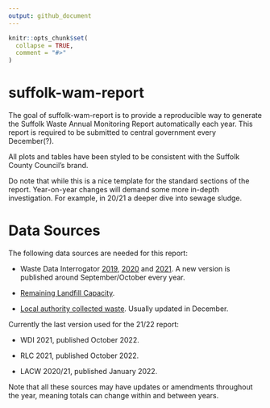 ```yaml
---
output: github_document
---
```


<!-- README.md is generated from README.Rmd. Please edit that file -->

```r
knitr::opts_chunk$set(
  collapse = TRUE,
  comment = "#>"
)
```

# suffolk-wam-report

<!-- badges: start -->
<!-- badges: end -->

The goal of suffolk-wam-report is to provide a reproducible way to generate the Suffolk Waste Annual Monitoring Report automatically each year. This report is required to be submitted to central government every December(?).

All plots and tables have been styled to be consistent with the Suffolk County Council's brand.

Do note that while this is a nice template for the standard sections of the report. Year-on-year changes will demand some more in-depth investigation. For example, in 20/21 a deeper dive into sewage sludge.

# Data Sources
The following data sources are needed for this report:

  * Waste Data Interrogator [2019](https://www.data.gov.uk/dataset/d409b2ba-796c-4436-82c7-eb1831a9ef25/2019-waste-data-interrogator), [2020](https://www.data.gov.uk/dataset/bb40d091-a346-4b75-aa54-df7d347bed93/2020-waste-data-interrogator) and [2021](https://www.data.gov.uk/dataset/d8a12b93-03ef-4fbf-9a43-1ca7a054479c/2021-waste-data-interrogator). A new version is published around September/October every year.
  
  * [Remaining Landfill Capacity](https://www.data.gov.uk/dataset/237825cb-dc10-4c53-8446-1bcd35614c12/remaining-landfill-capacity).
  
  * [Local authority collected waste](https://www.gov.uk/government/statistical-data-sets/env18-local-authority-collected-waste-annual-results-tables). Usually updated in December.

Currently the last version used for the 21/22 report:

  * WDI 2021, published October 2022.
  
  * RLC 2021, published October 2022.
  
  * LACW 2020/21, published January 2022.

Note that all these sources may have updates or amendments throughout the year, meaning totals can change within and between years.
